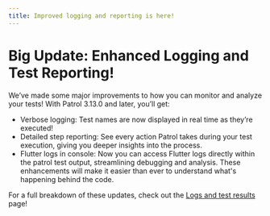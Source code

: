 ```yaml
---
title: Improved logging and reporting is here!
---
```


# Big Update: Enhanced Logging and Test Reporting!

We’ve made some major improvements to how you can monitor and analyze your tests! With Patrol 3.13.0 and later, you’ll get:

 - Verbose logging: Test names are now displayed in real time as they’re executed!
 - Detailed step reporting: See every action Patrol takes during your test execution, giving you deeper insights into the process.
 - Flutter logs in console: Now you can access Flutter logs directly within the patrol test output, streamlining debugging and analysis.
These enhancements will make it easier than ever to understand what's happening behind the code.

For a full breakdown of these updates, check out the [Logs and test results][logs] page!

[logs]: /logs